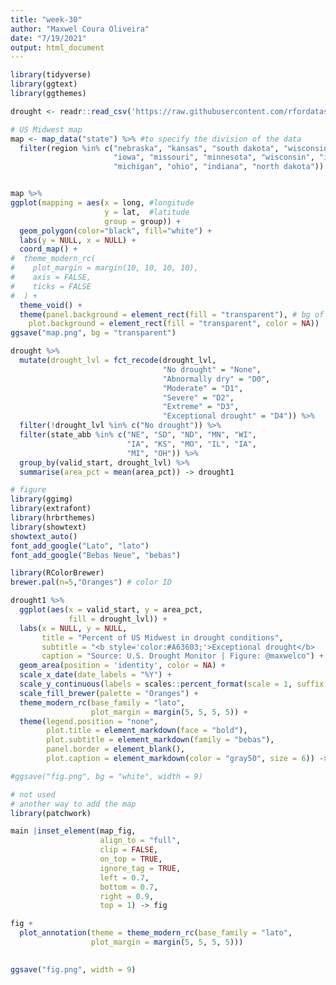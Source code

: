 ```yaml
---
title: "week-30"
author: "Maxwel Coura Oliveira"
date: "7/19/2021"
output: html_document
---
```


```r
library(tidyverse)
library(ggtext)
library(ggthemes)
```


```r
drought <- readr::read_csv('https://raw.githubusercontent.com/rfordatascience/tidytuesday/master/data/2021/2021-07-20/drought.csv')
```


```r
# US Midwest map
map <- map_data("state") %>% #to specify the division of the data
  filter(region %in% c("nebraska", "kansas", "south dakota", "wisconsin",
                       "iowa", "missouri", "minnesota", "wisconsin", "illinois",
                       "michigan", "ohio", "indiana", "north dakota"))


map %>% 
ggplot(mapping = aes(x = long, #longitude
                     y = lat,  #latitude
                     group = group)) +
  geom_polygon(color="black", fill="white") +
  labs(y = NULL, x = NULL) +
  coord_map() +
#  theme_modern_rc(
#    plot_margin = margin(10, 10, 10, 10),
#    axis = FALSE,
#    ticks = FALSE
#  ) +
  theme_void() +
  theme(panel.background = element_rect(fill = "transparent"), # bg of the panel
    plot.background = element_rect(fill = "transparent", color = NA))
ggsave("map.png", bg = "transparent")
```




```r
drought %>% 
  mutate(drought_lvl = fct_recode(drought_lvl,
                                  "No drought" = "None",  
                                  "Abnormally dry" = "D0",
                                  "Moderate" = "D1",
                                  "Severe" = "D2", 
                                  "Extreme" = "D3",
                                  "Exceptional drought" = "D4")) %>% 
  filter(!drought_lvl %in% c("No drought")) %>% 
  filter(state_abb %in% c("NE", "SD", "ND", "MN", "WI", 
                          "IA", "KS", "MO", "IL", "IA",
                          "MI", "OH")) %>% 
  group_by(valid_start, drought_lvl) %>% 
  summarise(area_pct = mean(area_pct)) -> drought1
```

```r
# figure
library(ggimg)
library(extrafont)
library(hrbrthemes)
library(showtext)
showtext_auto()
font_add_google("Lato", "lato") 
font_add_google("Bebas Neue", "bebas") 

library(RColorBrewer)
brewer.pal(n=5,"Oranges") # color ID
```




```r
drought1 %>% 
  ggplot(aes(x = valid_start, y = area_pct, 
             fill = drought_lvl)) +
  labs(x = NULL, y = NULL,
       title = "Percent of US Midwest in drought conditions",
       subtitle = "<b style='color:#A63603;'>Exceptional drought</b>     <b style='color:#E6550D;'>Extreme</b>     <b style='color:#FD8D3C;'>Severe</b>     <b style='color:#FDBE85;'>Moderate</b>     <b style='color:#FEEDDE;'>Abnormally dry</b>",
       caption = "Source: U.S. Drought Monitor | Figure: @maxwelco") +
  geom_area(position = 'identity', color = NA) +
  scale_x_date(date_labels = "%Y") +
  scale_y_continuous(labels = scales::percent_format(scale = 1, suffix = "%")) +
  scale_fill_brewer(palette = "Oranges") +
  theme_modern_rc(base_family = "lato",
                  plot_margin = margin(5, 5, 5, 5)) +
  theme(legend.position = "none",
        plot.title = element_markdown(face = "bold"),
        plot.subtitle = element_markdown(family = "bebas"),
        panel.border = element_blank(),
        plot.caption = element_markdown(color = "gray50", size = 6)) -> main

#ggsave("fig.png", bg = "white", width = 9)
```


```r
# not used
# another way to add the map
library(patchwork)

main |inset_element(map_fig,
                    align_to = "full",
                    clip = FALSE,
                    on_top = TRUE,
                    ignore_tag = TRUE,
                    left = 0.7, 
                    bottom = 0.7, 
                    right = 0.9, 
                    top = 1) -> fig

fig +
  plot_annotation(theme = theme_modern_rc(base_family = "lato",
                  plot_margin = margin(5, 5, 5, 5)))
  

ggsave("fig.png", width = 9)
```


